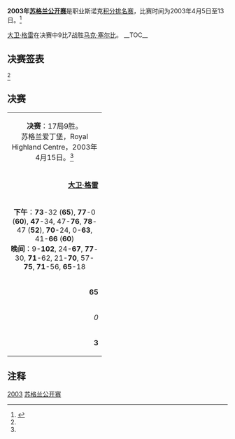 {{noteTA
|G1=Snooker
}}
{{桌球大赛
|tournament_name=[[斯诺克苏格兰公开赛|苏格兰公开赛]]
|dates=2003年4月5日-13日
|venue=Royal Highland Centre
|location=[[爱丁堡|爱丁堡]]
|country={{SCO}}
|format=[[斯诺克世界排名|积分排名赛]]
|Total prize fund=
|winners_share=
|highest_break=
|winner={{flagicon|ENG}} [[大卫·格雷|大卫·格雷]]
|runner_up={{flagicon|ENG}} [[马克·塞尔比|马克·塞尔比]]
|score=9–7
|previous=[[2002年苏格兰公开赛|2002]]
|next=[[2004年斯诺克球员锦标赛|2004]]
}}

'''2003年[[斯诺克苏格兰公开赛|苏格兰公开赛]]'''是职业斯诺克[[斯诺克世界排名|积分排名赛]]，比赛时间为2003年4月5日至13日。<ref name="WWW Snooker">{{cite web|title=WWW Snooker Coverage|url=http://www.snooker.org/trn/0203/so2003_res.shtml|work=|deadurl=no|accessdate=2011-06-15|archive-date=2016-01-07|archive-url=https://web.archive.org/web/20160107120237/http://www.snooker.org/trn/0203/so2003_res.shtml}}</ref>

[[大卫·格雷|大卫·格雷]]在决赛中9比7战胜[[马克·塞尔比|马克·塞尔比]]。
__TOC__
{{clear}}

==决赛签表==
<ref name="WWW Snooker"/> 
{{48TeamBracket
| RD1=第1轮<br />9局5胜
| RD2=第2轮<br />9局5胜
| RD3=第3轮<br />9局5胜
| RD4=四分之一决赛<br />9局5胜
| RD5=半决赛<br />11局6胜
| RD6=决赛<br />17局9胜

| RD1-seed01=
| RD1-team01={{flagicon|ENG}} '''[[伊恩·麦克洛克|伊恩·麦克洛克]]'''
| RD1-score01='''5'''
| RD1-seed02=
| RD1-team02={{flagicon|IRL}} [[迈克尔·佳吉|迈克尔·佳吉]]
| RD1-score02=2

| RD1-seed03=
| RD1-team03={{nowrap|{{flagicon|ENG}} '''[[罗伯特·米尔金斯|罗伯特·米尔金斯]]'''}}
| RD1-score03='''5'''
| RD1-seed04=
| RD1-team04={{flagicon|ENG}} [[奈吉尔·邦德|奈吉尔·邦德]]
| RD1-score04=3

| RD1-seed05=
| RD1-team05={{flagicon|ENG}} '''[[罗瑞·麦克罗德|罗瑞·麦克罗德]]'''
| RD1-score05='''5'''
| RD1-seed06=
| RD1-team06={{flagicon|MLT}} [[托尼·德拉科|托尼·德拉科]]
| RD1-score06=3

| RD1-seed07=
| RD1-team07={{flagicon|WAL}} [[瑞恩·戴|瑞恩·戴]]
| RD1-score07=2
| RD1-seed08=
| RD1-team08={{flagicon|WAL}} '''[[安东尼·戴维斯|安东尼·戴维斯]]'''
| RD1-score08='''5'''

| RD1-seed09=
| RD1-team09={{flagicon|ENG}} '''[[史蒂夫·戴维斯|史蒂夫·戴维斯]]'''
| RD1-score09='''5'''
| RD1-seed10=
| RD1-team10={{flagicon|SCO}} [[史蒂芬·马奎尔|史蒂芬·马奎尔]]
| RD1-score10=2

| RD1-seed11=
| RD1-team11={{flagicon|ENG}} '''[[大卫·格雷|大卫·格雷]]'''
| RD1-score11='''5'''
| RD1-seed12=
| RD1-team12={{flagicon|ENG}} [[大卫·吉尔伯特|大卫·吉尔伯特]]
| RD1-score12=3

| RD1-seed13=
| RD1-team13={{flagicon|HKG}} [[傅家俊|傅家俊]]
| RD1-score13=4
| RD1-seed14=
| RD1-team14={{flagicon|ENG}} '''[[阿尔菲·伯登|阿尔菲·伯登]]'''
| RD1-score14='''5'''

| RD1-seed15=
| RD1-team15={{flagicon|SCO}} [[克里斯·斯莫|克里斯·斯莫]]
| RD1-score15=3
| RD1-seed16=
| RD1-team16={{flagicon|ENG}} '''[[迈克尔·霍尔特|迈克尔·霍尔特]]'''
| RD1-score16='''5'''

| RD1-seed17=
| RD1-team17={{flagicon|ENG}} [[肖恩·墨菲|肖恩·墨菲]]
| RD1-score17=3
| RD1-seed18=
| RD1-team18={{flagicon|SCO}} '''[[乔·亨利|乔·亨利]]'''
| RD1-score18='''5'''

| RD1-seed19=
| RD1-team19={{flagicon|ENG}} [[约翰·帕洛特|约翰·帕洛特]]
| RD1-score19=4
| RD1-seed20=
| RD1-team20={{flagicon|NIR}} '''[[帕特里克·华莱士|帕特里克·华莱士]]'''
| RD1-score20='''5'''

| RD1-seed21=
| RD1-team21={{flagicon|IRL}} [[费加尔·奥布莱恩|费加尔·奥布莱恩]]
| RD1-score21=1
| RD1-seed22=
| RD1-team22={{flagicon|ENG}} '''[[肖恩·斯多瑞|肖恩·斯多瑞]]'''
| RD1-score22='''5'''

| RD1-seed23=
| RD1-team23={{flagicon|ENG}} '''[[安东尼·汉密尔顿|安东尼·汉密尔顿]]'''
| RD1-score23='''5'''
| RD1-seed24=
| RD1-team24={{flagicon|ENG}} [[韦恩·布朗|韦恩·布朗]]
| RD1-score24=1

| RD1-seed25=
| RD1-team25={{flagicon|THA}} '''[[詹姆斯·瓦塔纳|詹姆斯·瓦塔纳]]'''
| RD1-score25='''5'''
| RD1-seed26=
| RD1-team26={{nowrap|{{flagicon|ISL}} [[克里斯简·海尔贾森|克里斯简·海尔贾森]]}}
| RD1-score26=4

| RD1-seed27=
| RD1-team27={{flagicon|WAL}} [[多米尼克·戴尔|多米尼克·戴尔]]
| RD1-score27=2
| RD1-seed28=
| RD1-team28={{flagicon|ENG}} '''[[马克·塞尔比|马克·塞尔比]]'''
| RD1-score28='''5'''

| RD1-seed29=
| RD1-team29={{flagicon|ENG}} '''[[戴维·哈罗德|戴维·哈罗德]]'''
| RD1-score29='''5'''
| RD1-seed30=
| RD1-team30={{flagicon|ENG}} [[斯图尔特·宾汉姆|斯图尔特·宾汉姆]]
| RD1-score30=3

| RD1-seed31=
| RD1-team31={{flagicon|ENG}} '''[[阿利斯特·卡特|阿利斯特·卡特]]'''
| RD1-score31='''5'''
| RD1-seed32=
| RD1-team32={{flagicon|ENG}} [[尼克·戴森|尼克·戴森]]
| RD1-score32=1

| RD2-seed01=
| RD2-team01={{flagicon|ENG}} '''[[斯蒂芬·李|斯蒂芬·李]]'''
| RD2-score01='''5'''
| RD2-seed02=
| RD2-team02={{flagicon|ENG}} [[伊恩·麦克洛克|伊恩·麦克洛克]]
| RD2-score02=2

| RD2-seed03=
| RD2-team03={{flagicon|ENG}} '''[[马克·金|马克·金]]'''
| RD2-score03='''5'''
| RD2-seed04=
| RD2-team04={{flagicon|ENG}} [[罗伯特·米尔金斯|罗伯特·米尔金斯]]
| RD2-score04=3

| RD2-seed05=
| RD2-team05={{flagicon|ENG}} '''[[吉米·怀特|吉米·怀特]]'''
| RD2-score05='''5'''
| RD2-seed06=
| RD2-team06={{flagicon|ENG}} [[罗瑞·麦克罗德|罗瑞·麦克罗德]]
| RD2-score06=2

| RD2-seed07=
| RD2-team07={{flagicon|SCO}} '''[[约翰·希金斯|约翰·希金斯]]'''
| RD2-score07='''5'''
| RD2-seed08=
| RD2-team08={{flagicon|WAL}} [[安东尼·戴维斯|安东尼·戴维斯]]
| RD2-score08=0

| RD2-seed09=
| RD2-team09={{flagicon|SCO}} '''[[史蒂芬·亨德利|史蒂芬·亨德利]]'''
| RD2-score09='''5'''
| RD2-seed10=
| RD2-team10={{flagicon|ENG}} [[史蒂夫·戴维斯|史蒂夫·戴维斯]]
| RD2-score10=2

| RD2-seed11=
| RD2-team11={{flagicon|ENG}} [[乔·佩里|乔·佩里]]
| RD2-score11=1
| RD2-seed12=
| RD2-team12={{flagicon|ENG}} '''[[大卫·格雷|大卫·格雷]]'''
| RD2-score12='''5'''

| RD2-seed13=
| RD2-team13={{flagicon|NIR}} '''[[乔·斯维尔|乔·斯维尔]]'''
| RD2-score13='''5'''
| RD2-seed14=
| RD2-team14={{flagicon|ENG}} [[阿尔菲·伯登|阿尔菲·伯登]]
| RD2-score14=2

| RD2-seed15=
| RD2-team15={{flagicon|WAL}} '''[[马克·威廉姆斯|马克·威廉姆斯]]'''
| RD2-score15='''5'''
| RD2-seed16=
| RD2-team16={{flagicon|ENG}} [[迈克尔·霍尔特|迈克尔·霍尔特]]
| RD2-score16=3

| RD2-seed17=
| RD2-team17={{flagicon|ENG}} '''[[罗尼·奥沙利文|罗尼·奥沙利文]]'''
| RD2-score17='''5'''
| RD2-seed18=
| RD2-team18={{flagicon|SCO}} [[乔·亨利|乔·亨利]]
| RD2-score18=2

| RD2-seed19=
| RD2-team19={{nowrap|{{flagicon|SCO}} '''[[艾伦·麦克马努斯|艾伦·麦克马努斯]]'''}}
| RD2-score19='''5'''
| RD2-seed20=
| RD2-team20={{flagicon|NIR}} [[帕特里克·华莱士|帕特里克·华莱士]]
| RD2-score20=4

| RD2-seed21=
| RD2-team21={{flagicon|AUS}} '''[[昆廷·汉恩|昆廷·汉恩]]'''
| RD2-score21='''5'''
| RD2-seed22=
| RD2-team22={{flagicon|ENG}} [[肖恩·斯多瑞|肖恩·斯多瑞]]
| RD2-score22=0

| RD2-seed23=
| RD2-team23={{flagicon|IRL}} '''[[肯·达赫迪|肯·达赫迪]]'''
| RD2-score23='''5'''
| RD2-seed24=
| RD2-team24={{flagicon|ENG}} [[安东尼·汉密尔顿|安东尼·汉密尔顿]]
| RD2-score24=2

| RD2-seed25=
| RD2-team25={{flagicon|WAL}} '''[[马修·史蒂文斯|马修·史蒂文斯]]'''
| RD2-score25='''5'''
| RD2-seed26=
| RD2-team26={{flagicon|THA}} [[詹姆斯·瓦塔纳|詹姆斯·瓦塔纳]]
| RD2-score26=3

| RD2-seed27=
| RD2-team27={{flagicon|ENG}} [[保罗·亨特|保罗·亨特]]
| RD2-score27=3
| RD2-seed28=
| RD2-team28={{flagicon|ENG}} '''[[马克·塞尔比|马克·塞尔比]]'''
| RD2-score28='''5'''

| RD2-seed29=
| RD2-team29={{flagicon|SCO}} [[格雷姆·多特|格雷姆·多特]]
| RD2-score29=4
| RD2-seed30=
| RD2-team30={{flagicon|ENG}} '''[[戴维·哈罗德|戴维·哈罗德]]'''
| RD2-score30='''5'''

| RD2-seed31=
| RD2-team31={{flagicon|ENG}} [[彼得·艾伯顿|彼得·艾伯顿]]
| RD2-score31=2
| RD2-seed32=
| RD2-team32={{flagicon|ENG}} '''[[阿利斯特·卡特|阿利斯特·卡特]]'''
| RD2-score32='''5'''

| RD3-seed01=
| RD3-team01={{flagicon|ENG}} '''[[斯蒂芬·李|斯蒂芬·李]]'''
| RD3-score01='''5'''
| RD3-seed02=
| RD3-team02={{flagicon|ENG}} [[马克·金|马克·金]]
| RD3-score02=1

| RD3-seed03=
| RD3-team03={{flagicon|ENG}} [[吉米·怀特|吉米·怀特]]
| RD3-score03=2
| RD3-seed04=
| RD3-team04={{flagicon|SCO}} '''[[约翰·希金斯|约翰·希金斯]]'''
| RD3-score04='''5'''

| RD3-seed05=
| RD3-team05={{flagicon|SCO}} [[史蒂芬·亨德利|史蒂芬·亨德利]]
| RD3-score05=4
| RD3-seed06=
| RD3-team06={{flagicon|ENG}} '''[[大卫·格雷|大卫·格雷]]'''
| RD3-score06='''5'''

| RD3-seed07=
| RD3-team07={{flagicon|NIR}} '''[[乔·斯维尔|乔·斯维尔]]'''
| RD3-score07='''5'''
| RD3-seed08=
| RD3-team08={{flagicon|WAL}} [[马克·威廉姆斯|马克·威廉姆斯]]
| RD3-score08=3

| RD3-seed09=
| RD3-team09={{flagicon|ENG}} [[罗尼·奥沙利文|罗尼·奥沙利文]]
| RD3-score09=1
| RD3-seed10=
| RD3-team10={{nowrap|{{flagicon|SCO}} '''[[艾伦·麦克马努斯|艾伦·麦克马努斯]]'''}}
| RD3-score10='''5'''

| RD3-seed11=
| RD3-team11={{flagicon|AUS}} [[昆廷·汉恩|昆廷·汉恩]]
| RD3-score11=3
| RD3-seed12=
| RD3-team12={{flagicon|IRL}} '''[[肯·达赫迪|肯·达赫迪]]'''
| RD3-score12='''5'''

| RD3-seed13=
| RD3-team13={{flagicon|WAL}} [[马修·史蒂文斯|马修·史蒂文斯]]
| RD3-score13=2
| RD3-seed14=
| RD3-team14={{flagicon|ENG}} '''[[马克·塞尔比|马克·塞尔比]]'''
| RD3-score14='''5'''

| RD3-seed15=
| RD3-team15={{flagicon|ENG}} [[戴维·哈罗德|戴维·哈罗德]]
| RD3-score15=4
| RD3-seed16=
| RD3-team16={{flagicon|ENG}} '''[[阿利斯特·卡特|阿利斯特·卡特]]'''
| RD3-score16='''5'''

| RD4-seed01=
| RD4-team01={{flagicon|ENG}} [[斯蒂芬·李|斯蒂芬·李]]
| RD4-score01=1
| RD4-seed02=
| RD4-team02={{flagicon|SCO}} '''[[约翰·希金斯|约翰·希金斯]]'''
| RD4-score02='''5'''

| RD4-seed03=
| RD4-team03={{flagicon|ENG}} '''[[大卫·格雷|大卫·格雷]]'''
| RD4-score03='''5'''
| RD4-seed04=
| RD4-team04={{flagicon|NIR}} [[乔·斯维尔|乔·斯维尔]]
| RD4-score04=4

| RD4-seed05=
| RD4-team05={{nowrap|{{flagicon|SCO}} [[艾伦·麦克马努斯|艾伦·麦克马努斯]]}}
| RD4-score05=3
| RD4-seed06=
| RD4-team06={{flagicon|IRL}} '''[[肯·达赫迪|肯·达赫迪]]'''
| RD4-score06='''5'''

| RD4-seed07=
| RD4-team07={{flagicon|ENG}} '''[[马克·塞尔比|马克·塞尔比]]'''
| RD4-score07='''5'''
| RD4-seed08=
| RD4-team08={{flagicon|ENG}} [[阿利斯特·卡特|阿利斯特·卡特]]
| RD4-score08=3

| RD5-seed01=
| RD5-team01={{flagicon|SCO}} [[约翰·希金斯|约翰·希金斯]]
| RD5-score01=3
| RD5-seed02=
| RD5-team02={{flagicon|ENG}} '''[[大卫·格雷|大卫·格雷]]'''
| RD5-score02='''6'''

| RD5-seed03=
| RD5-team03={{flagicon|IRL}} [[肯·达赫迪|肯·达赫迪]]
| RD5-score03=5
| RD5-seed04=
| RD5-team04={{nowrap|{{flagicon|ENG}} '''[[马克·塞尔比|马克·塞尔比]]'''}}
| RD5-score04='''6'''

| RD6-seed01=
| RD6-team01={{flagicon|ENG}} '''[[大卫·格雷|大卫·格雷]]'''
| RD6-score01=9
| RD6-seed02=
| RD6-team02={{nowrap|{{flagicon|ENG}} [[马克·塞尔比|马克·塞尔比]]}}
| RD6-score02=7
}}

==决赛==

{| class="wikitable" style="font-size: 95%; margin: 1em auto 1em auto;"
|-
| colspan="3" align="center" bgcolor="#ffd700" | '''决赛'''：17局9胜。<br />苏格兰爱丁堡，Royal Highland Centre，2003年4月15日。<ref name="WWW Snooker"/> 
|-
| width="200" align="right" | '''[[大卫·格雷|大卫·格雷]]'''<br/> {{ENG}}
| width="100" align="center" | '''9''' – 7
| width="200" | '''[[马克·塞尔比|马克·塞尔比]]'''<br/> {{ENG}} 
|-
| colspan="3" align="center" style="font-size: 100%" | '''下午'''：'''73'''-32 ('''65'''), '''77'''-0 ('''60'''),  '''47'''-34, 47-'''76''', '''78'''-47 ('''52'''), '''70'''-24, 0-'''63''', 41-'''66''' ('''60''') <br/>'''晚间'''：9-'''102''', 24-'''67''', '''77'''-30, '''71'''-62, 21-'''70''', 57-'''75''', '''71'''-56, '''65'''-18 
|-
| align="right" | '''65'''
| align="center" | 单杆最高
| 60
|-
| align="right" | ''0''
| align="center" | 单杆过百
| ''0''
|-
| align="right" | '''3'''
| align="center" | 单杆50+
| 1
|}

==注释==
{{reflist}}

{{斯诺克赛季02-03}}
{{斯诺克球员锦标赛}}

[[Category:斯诺克球员锦标赛|2003]]
[[Category:2003年斯诺克|苏格兰公开赛]]